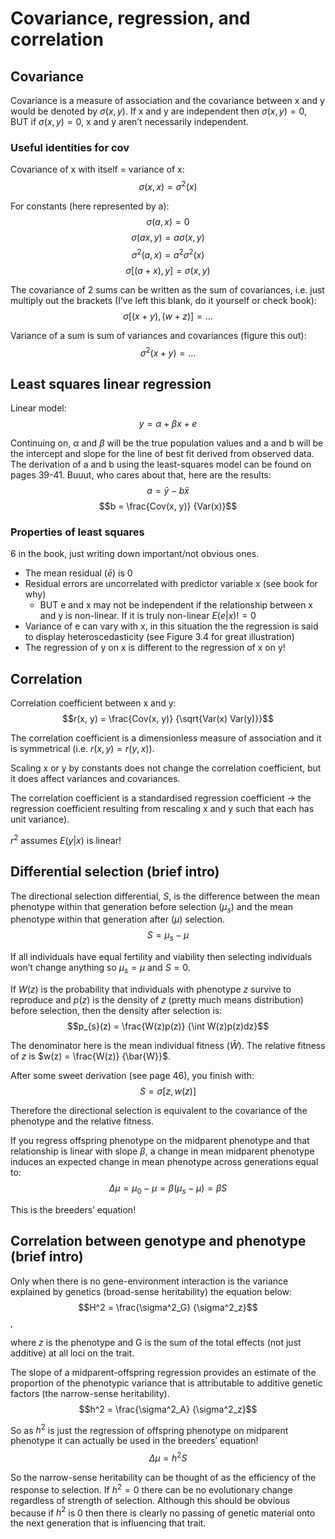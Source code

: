 # Covariance, regression, and correlation

## Covariance
Covariance is a measure of association and the covariance between x and y would be denoted by $\sigma(x, y)$. If x and y are independent then $\sigma(x, y) = 0$, BUT if $\sigma(x, y) = 0$, x and y aren’t necessarily independent. 

### Useful identities for cov

Covariance of x with itself = variance of x:
$$\sigma(x, x) = \sigma^2(x)$$

For constants (here represented by a):
$$\sigma(a, x) = 0$$
$$\sigma(ax, y) = a\sigma(x, y)$$
$$\sigma^2(a, x) = a^2\sigma^2(x)$$
$$\sigma[(a + x), y] = \sigma(x, y)$$

The covariance of 2 sums can be written as the sum of covariances, i.e. just multiply out the brackets (I've left this blank, do it yourself or check book):
$$\sigma[(x + y),(w + z)] = ...$$

Variance of a sum is sum of variances and covariances (figure this out):
$$\sigma^2(x + y) = ...$$

## Least squares linear regression

Linear model:
$$y = \alpha + \beta{x} + e$$

Continuing on, $\alpha$ and $\beta$ will be the true population values and a and b will be the intercept and slope for the line of best fit derived from observed data. The derivation of a and b using the least-squares model can be found on pages 39-41. Buuut, who cares about that, here are the results:
$$a = \bar{y} - b\bar{x}$$
$$b = \frac{Cov(x, y)} {Var(x)}$$

### Properties of least squares

6 in the book, just writing down important/not obvious ones.

* The mean residual ($\bar{e}$) is 0
* Residual errors are uncorrelated with predictor variable x (see book for why)
	- BUT e and x may not be independent if the relationship between x and y is non-linear. If it is truly non-linear $E(e|x) != 0$
* Variance of e can vary with x, in this situation the the regression is said to display heteroscedasticity (see Figure 3.4 for great illustration)
* The regression of y on x is different to the regression of x on y! 

## Correlation

Correlation coefficient between x and y:
$$r(x, y) = \frac{Cov(x, y)} {\sqrt{Var(x) Var(y)}}$$

The correlation coefficient is a dimensionless measure of association and it is symmetrical (i.e. $r(x, y) = r(y, x)$).

Scaling x or y by constants does not change the correlation coefficient, but it does affect variances and covariances.

The correlation coefficient is a standardised regression coefficient -> the regression coefficient resulting from rescaling x and y such that each has unit variance). 

$r^2$ assumes $E(y|x)$ is linear!

## Differential selection (brief intro)

The directional selection differential, $S$, is the difference between the mean phenotype within that generation before selection ($\mu_s$) and the mean phenotype within that generation after ($\mu$) selection.
$$S = \mu_s - \mu$$

If all individuals have equal fertility and viability then selecting individuals won't change anything so $\mu_s = \mu$ and $S = 0$. 

If  $W(z)$ is the probability that individuals with phenotype $z$ survive to reproduce and $p(z)$ is the density of $z$ (pretty much means distribution) before selection, then the density after selection is:
$$p_{s}(z) = \frac{W(z)p(z)} {\int W(z)p(z)dz}$$

The denominator here is the mean individual fitness ($\bar{W}$). The relative fitness of $z$ is $w(z) = \frac{W(z)} {\bar{W}}$.

After some sweet derivation (see page 46), you finish with:
$$S = \sigma[z, w(z)]$$

Therefore the directional selection is equivalent to the covariance of the phenotype and the relative fitness.

If you regress offspring phenotype on the midparent phenotype and that relationship is linear with slope $\beta$, a change in mean midparent phenotype induces an expected change in mean phenotype across generations equal to:
$$\Delta\mu = \mu_0 - \mu = \beta(\mu_s - \mu) = \beta{S}$$

This is the breeders' equation!

## Correlation between genotype and phenotype (brief intro)

Only when there is no gene-environment interaction is the variance explained by genetics (broad-sense heritability) the equation below:
$$H^2 = \frac{\sigma^2_G} {\sigma^2_z}$$,

where $z$ is the phenotype and G is the sum of the total effects (not just additive) at all loci on the trait.

The slope of a midparent-offspring regression provides an estimate of the proportion of the phenotypic variance that is attributable to additive genetic factors (the narrow-sense heritability).
$$h^2 = \frac{\sigma^2_A} {\sigma^2_z}$$

So as $h^2$ is just the regression of offspring phenotype on midparent phenotype it can actually be used in the breeders' equation!
$$\Delta\mu = h^2S$$

So the narrow-sense heritability can be thought of as the efficiency of the response to selection. If $h^2 = 0$ there can be no evolutionary change regardless of strength of selection. Although this should be obvious because if $h^2$ is 0 then there is clearly no passing of genetic material onto the next generation that is influencing that trait.







